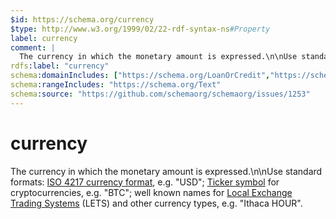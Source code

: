 ```yaml
---
$id: https://schema.org/currency
$type: http://www.w3.org/1999/02/22-rdf-syntax-ns#Property
label: currency
comment: |
  The currency in which the monetary amount is expressed.\n\nUse standard formats: [ISO 4217 currency format](http://en.wikipedia.org/wiki/ISO_4217), e.g. "USD"; [Ticker symbol](https://en.wikipedia.org/wiki/List_of_cryptocurrencies) for cryptocurrencies, e.g. "BTC"; well known names for [Local Exchange Trading Systems](https://en.wikipedia.org/wiki/Local_exchange_trading_system) (LETS) and other currency types, e.g. "Ithaca HOUR".
rdfs:label: "currency"
schema:domainIncludes: ["https://schema.org/LoanOrCredit","https://schema.org/MonetaryAmountDistribution","https://schema.org/ExchangeRateSpecification","https://schema.org/MonetaryAmount","https://schema.org/DatedMoneySpecification"]
schema:rangeIncludes: "https://schema.org/Text"
schema:source: "https://github.com/schemaorg/schemaorg/issues/1253"
---
```


# currency

The currency in which the monetary amount is expressed.\n\nUse standard formats: [ISO 4217 currency format](http://en.wikipedia.org/wiki/ISO_4217), e.g. "USD"; [Ticker symbol](https://en.wikipedia.org/wiki/List_of_cryptocurrencies) for cryptocurrencies, e.g. "BTC"; well known names for [Local Exchange Trading Systems](https://en.wikipedia.org/wiki/Local_exchange_trading_system) (LETS) and other currency types, e.g. "Ithaca HOUR".

